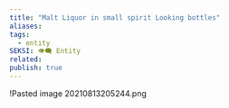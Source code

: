 ```yaml
---
title: "Malt Liquor in small spirit Looking bottles"
aliases: 
tags:
  - entity
SEKSI: 👁️‍🗨️ Entity
related:
publish: true
---
```



!<Link href="/c/pasted-image-20210813205244png" className="text-[var(--color-primary)] hover:underline hover:text-[var(--color-secondary)] transition-colors font-medium">Pasted image 20210813205244.png</Link>

